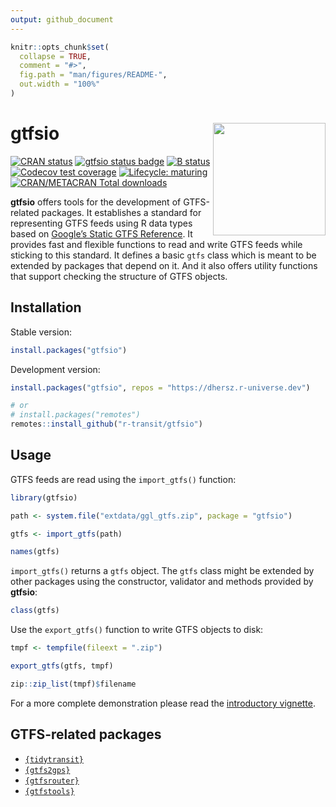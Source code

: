 ```yaml
---
output: github_document
---
```


```r
knitr::opts_chunk$set(
  collapse = TRUE,
  comment = "#>",
  fig.path = "man/figures/README-",
  out.width = "100%"
)
```

# gtfsio <img align="right" src="man/figures/logo.png" width="180"> 

[![CRAN status](https://www.r-pkg.org/badges/version/gtfsio)](https://CRAN.R-project.org/package=gtfsio)
[![gtfsio status badge](https://dhersz.r-universe.dev/badges/gtfsio)](https://dhersz.r-universe.dev)
[![B status](https://github.com/r-transit/gtfsio/workflows/R-CMD-check/badge.svg)](https://github.com/r-transit/gtfsio/actions?query=workflow%3AR-CMD-check)
[![Codecov test coverage](https://codecov.io/gh/r-transit/gtfsio/branch/master/graph/badge.svg)](https://app.codecov.io/gh/r-transit/gtfsio?branch=master)
[![Lifecycle: maturing](https://lifecycle.r-lib.org/articles/figures/lifecycle-maturing.svg)](https://lifecycle.r-lib.org/articles/stages.html)
[![CRAN/METACRAN Total downloads](http://cranlogs.r-pkg.org/badges/grand-total/gtfsio?color=yellow)](https://CRAN.R-project.org/package=gtfsio)

**gtfsio** offers tools for the development of GTFS-related packages. It establishes a standard for representing GTFS feeds using R data types based on [Google's Static GTFS Reference](https://developers.google.com/transit/gtfs/reference). It provides fast and flexible functions to read and write GTFS feeds while sticking to this standard. It defines a basic `gtfs` class which is meant to be extended by packages that depend on it. And it also offers utility functions that support checking the structure of GTFS objects.

## Installation

Stable version:

```r
install.packages("gtfsio")
```

Development version:

```r
install.packages("gtfsio", repos = "https://dhersz.r-universe.dev")

# or
# install.packages("remotes")
remotes::install_github("r-transit/gtfsio")
```

## Usage

GTFS feeds are read using the `import_gtfs()` function:

```r
library(gtfsio)

path <- system.file("extdata/ggl_gtfs.zip", package = "gtfsio")

gtfs <- import_gtfs(path)

names(gtfs)
```

`import_gtfs()` returns a `gtfs` object. The `gtfs` class might be extended by other packages using the constructor, validator and methods provided by **gtfsio**:

```r
class(gtfs)
```

Use the `export_gtfs()` function to write GTFS objects to disk:

```r
tmpf <- tempfile(fileext = ".zip")

export_gtfs(gtfs, tmpf)

zip::zip_list(tmpf)$filename
```

For a more complete demonstration please read the [introductory vignette](https://r-transit.github.io/gtfsio/articles/gtfsio.html).

## GTFS-related packages

- [`{tidytransit}`](https://github.com/r-transit/tidytransit)
- [`{gtfs2gps}`](https://github.com/ipeaGIT/gtfs2gps)
- [`{gtfsrouter}`](https://github.com/ATFutures/gtfs-router)
- [`{gtfstools}`](https://github.com/ipeaGIT/gtfstools)
